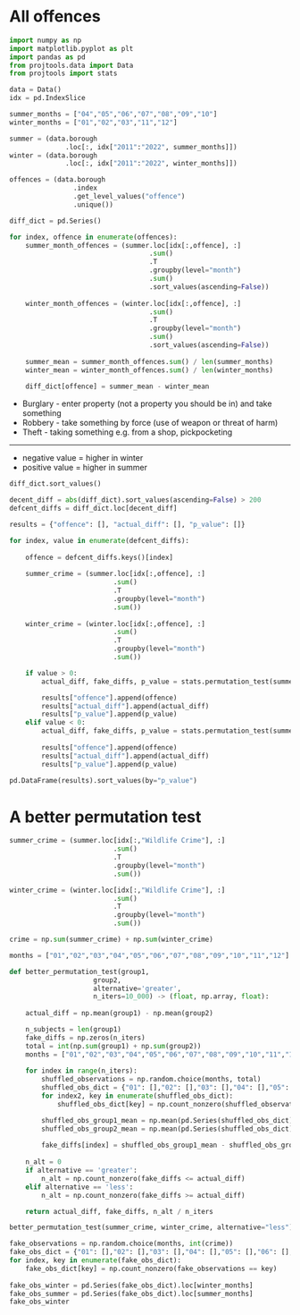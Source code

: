 # All offences 

```python
import numpy as np
import matplotlib.pyplot as plt
import pandas as pd
from projtools.data import Data
from projtools import stats

data = Data()
idx = pd.IndexSlice
```

```python
summer_months = ["04","05","06","07","08","09","10"]
winter_months = ["01","02","03","11","12"]
```

```python
summer = (data.borough
              .loc[:, idx["2011":"2022", summer_months]])
winter = (data.borough
              .loc[:, idx["2011":"2022", winter_months]])
```

```python
offences = (data.borough
                .index
                .get_level_values("offence")
                .unique())

diff_dict = pd.Series()

for index, offence in enumerate(offences):
    summer_month_offences = (summer.loc[idx[:,offence], :]
                                   .sum()
                                   .T
                                   .groupby(level="month")
                                   .sum()
                                   .sort_values(ascending=False))
    
    winter_month_offences = (winter.loc[idx[:,offence], :]
                                   .sum()
                                   .T
                                   .groupby(level="month")
                                   .sum()
                                   .sort_values(ascending=False))
    
    summer_mean = summer_month_offences.sum() / len(summer_months)
    winter_mean = winter_month_offences.sum() / len(winter_months)
    
    diff_dict[offence] = summer_mean - winter_mean

```

- Burglary - enter property (not a property you should be in) and take something
- Robbery - take something by force (use of weapon or threat of harm)
- Theft - taking something e.g. from a shop, pickpocketing

----

- negative value = higher in winter
- positive value = higher in summer

```python
diff_dict.sort_values()
```

```python
decent_diff = abs(diff_dict).sort_values(ascending=False) > 200
defcent_diffs = diff_dict.loc[decent_diff]
```

```python
results = {"offence": [], "actual_diff": [], "p_value": []}

for index, value in enumerate(defcent_diffs):
    
    offence = defcent_diffs.keys()[index]
    
    summer_crime = (summer.loc[idx[:,offence], :]
                          .sum()
                          .T
                          .groupby(level="month")
                          .sum())
    
    winter_crime = (winter.loc[idx[:,offence], :]
                          .sum()
                          .T
                          .groupby(level="month")
                          .sum())

    if value > 0:
        actual_diff, fake_diffs, p_value = stats.permutation_test(summer_crime, winter_crime, alternative="less")

        results["offence"].append(offence)
        results["actual_diff"].append(actual_diff)
        results["p_value"].append(p_value)
    elif value < 0:
        actual_diff, fake_diffs, p_value = stats.permutation_test(summer_crime, winter_crime, alternative="greater")
    
        results["offence"].append(offence)
        results["actual_diff"].append(actual_diff)
        results["p_value"].append(p_value)
    
pd.DataFrame(results).sort_values(by="p_value")
```

# A better permutation test

```python
summer_crime = (summer.loc[idx[:,"Wildlife Crime"], :]
                          .sum()
                          .T
                          .groupby(level="month")
                          .sum())

winter_crime = (winter.loc[idx[:,"Wildlife Crime"], :]
                          .sum()
                          .T
                          .groupby(level="month")
                          .sum())

crime = np.sum(summer_crime) + np.sum(winter_crime)
```

```python
months = ["01","02","03","04","05","06","07","08","09","10","11","12"]
```

```python
def better_permutation_test(group1,
                     group2,
                     alternative='greater',
                     n_iters=10_000) -> (float, np.array, float):
    
    actual_diff = np.mean(group1) - np.mean(group2)

    n_subjects = len(group1)
    fake_diffs = np.zeros(n_iters)
    total = int(np.sum(group1) + np.sum(group2))
    months = ["01","02","03","04","05","06","07","08","09","10","11","12"]
    
    for index in range(n_iters):
        shuffled_observations = np.random.choice(months, total)
        shuffled_obs_dict = {"01": [],"02": [],"03": [],"04": [],"05": [],"06": [],"07": [],"08": [],"09": [],"10": [],"11": [],"12": []}
        for index2, key in enumerate(shuffled_obs_dict):
            shuffled_obs_dict[key] = np.count_nonzero(shuffled_observations == key)

        shuffled_obs_group1_mean = np.mean(pd.Series(shuffled_obs_dict).iloc[:n_subjects])
        shuffled_obs_group2_mean = np.mean(pd.Series(shuffled_obs_dict).iloc[n_subjects:])
        
        fake_diffs[index] = shuffled_obs_group1_mean - shuffled_obs_group2_mean
    
    n_alt = 0
    if alternative == 'greater':
        n_alt = np.count_nonzero(fake_diffs <= actual_diff)
    elif alternative == 'less':
        n_alt = np.count_nonzero(fake_diffs >= actual_diff)

    return actual_diff, fake_diffs, n_alt / n_iters
```

```python
better_permutation_test(summer_crime, winter_crime, alternative="less")
```

```python
fake_observations = np.random.choice(months, int(crime))
fake_obs_dict = {"01": [],"02": [],"03": [],"04": [],"05": [],"06": [],"07": [],"08": [],"09": [],"10": [],"11": [],"12": []}
for index, key in enumerate(fake_obs_dict):
    fake_obs_dict[key] = np.count_nonzero(fake_observations == key)
    
fake_obs_winter = pd.Series(fake_obs_dict).loc[winter_months]
fake_obs_summer = pd.Series(fake_obs_dict).loc[summer_months]
fake_obs_winter
```
